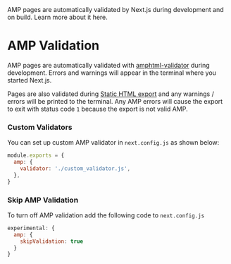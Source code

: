 <PageMeta>
   AMP pages are automatically validated by Next.js during development and on build. Learn more about it here.
</PageMeta>

# AMP Validation

AMP pages are automatically validated with [amphtml-validator](https://www.npmjs.com/package/amphtml-validator) during development. Errors and warnings will appear in the terminal where you started Next.js.

Pages are also validated during [Static HTML export](/docs/advanced-features/static-html-export.md) and any warnings / errors will be printed to the terminal. Any AMP errors will cause the export to exit with status code `1` because the export is not valid AMP.

### Custom Validators

You can set up custom AMP validator in `next.config.js` as shown below:

```jsx
module.exports = {
  amp: {
    validator: './custom_validator.js',
  },
}
```

### Skip AMP Validation

To turn off AMP validation add the following code to `next.config.js`

```jsx
experimental: {
  amp: {
    skipValidation: true
  }
}
```

